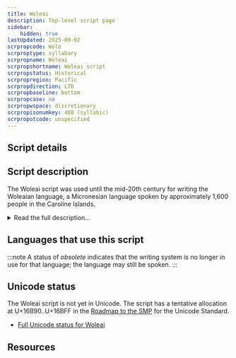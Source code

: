 ```yaml
---
title: Woleai
description: Top-level script page
sidebar:
    hidden: true
lastUpdated: 2025-09-02
scrpropcode: Wole
scrproptype: syllabary
scrpropname: Woleai
scrpropshortname: Woleai script
scrpropstatus: Historical
scrpropregion: Pacific
scrpropdirection: LTR
scrpropbaseline: bottom
scrpropcase: no
scrpropwspace: discretionary
scrpropisonumkey: 480 (syllabic)
scrpropotcode: unspecified
---
```



## Script details

<ScriptDetails />

## Script description

The Woleai script was used until the mid-20th century for writing the Woleaian language, a Micronesian language spoken by approximately 1,600 people in the Caroline Islands.

<details>
<summary>Read the full description...</summary>The origin of the script is not known, although some letters appear to be Latin-based. It is thought that this came about after a European missionary, Alfred Snelling, became lost at sea and landed on one of the Caroline Islands in 1905. There is some debate as to whether the Woleaian people already had a writing system prior to Snelling's arrival, into which they integrated some Latin-based characters, or whether they adopted his system and augmented and modified it using other symbols. 

The script is a syllabary containing 98 characters. It is written from left to right, often without interword spacing. No ligation or shaping behaviour is present. Consonant and vowel length, which are distinctive in spoken Woleaian, are not represented in writing.

Usage of the script began to decline in the 1950s, and a Latin orthography is now used for writing Woleaian.
</details>

## Languages that use this script

:::note
A status of _obsolete_ indicates that the writing system is no longer in use for that language; the language may still be spoken.
:::

<WsList script='Wole' wsMax='5' />

## Unicode status

The Woleai script is not yet in Unicode. The script has a tentative allocation at U+16B90..U+16BFF in the [Roadmap to the SMP](http://www.unicode.org/roadmaps/smp/) for the Unicode Standard.

- [Full Unicode status for Woleai](/scrlang/unicode/wole-unicode.md)



## Resources

<ScriptResources detailSummary='seemore' />


